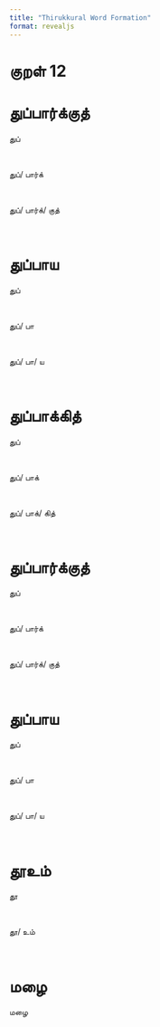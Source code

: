 ```yaml
---
title: "Thirukkural Word Formation"
format: revealjs
---
```


# குறள் 12

# துப்பார்க்குத்

:::: {.incremental}

::: {.fragment}


  துப்

:::

<br>

::: {.fragment}


  துப்/&nbsp;பார்க்

:::

<br>

::: {.fragment}


  துப்/&nbsp;பார்க்/&nbsp;குத்

:::

<br>

::::

# துப்பாய

:::: {.incremental}

::: {.fragment}


  துப்

:::

<br>

::: {.fragment}


  துப்/&nbsp;பா

:::

<br>

::: {.fragment}


  துப்/&nbsp;பா/&nbsp;ய

:::

<br>

::::

# துப்பாக்கித்

:::: {.incremental}

::: {.fragment}


  துப்

:::

<br>

::: {.fragment}


  துப்/&nbsp;பாக்

:::

<br>

::: {.fragment}


  துப்/&nbsp;பாக்/&nbsp;கித்

:::

<br>

::::

# துப்பார்க்குத்

:::: {.incremental}

::: {.fragment}


  துப்

:::

<br>

::: {.fragment}


  துப்/&nbsp;பார்க்

:::

<br>

::: {.fragment}


  துப்/&nbsp;பார்க்/&nbsp;குத்

:::

<br>

::::

# துப்பாய

:::: {.incremental}

::: {.fragment}


  துப்

:::

<br>

::: {.fragment}


  துப்/&nbsp;பா

:::

<br>

::: {.fragment}


  துப்/&nbsp;பா/&nbsp;ய

:::

<br>

::::

# தூஉம்

:::: {.incremental}

::: {.fragment}


  தூ

:::

<br>

::: {.fragment}


  தூ/&nbsp;உம்

:::

<br>

::::

# மழை

:::: {.incremental}

::: {.fragment}


  மழை

:::

<br>

::::
